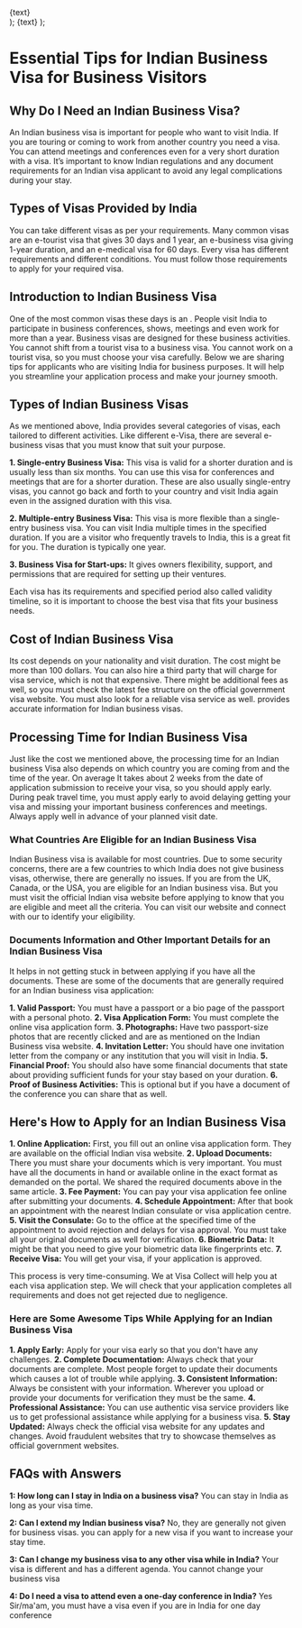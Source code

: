   <div className="flex justify-center items-center">
    <Link
      href={href}
      className="items-center justify-center flex gap-2 px-5 py-2 text-base font-semibold text-white duration-150 ease-in-out rounded-full shrink-0 bg-secondary hover:scale-105"
    >
      {text}
    </Link>
  </div>
);
  <Link
    className="inline-flex items-center justify-center gap-1 text-lg font-semibold text-primary"
    href={href}
  >
    {text}
  </Link>
);

# Essential Tips for Indian Business Visa for Business Visitors

## Why Do I Need an Indian Business Visa?

An Indian business visa is important for people who want to visit India. If you are touring or coming to work from another country you need a visa. You can attend meetings and conferences even for a very short duration with a visa. It’s important to know Indian regulations and any document requirements for an Indian visa applicant to avoid any legal complications during your stay.

## Types of Visas Provided by India

You can take different visas as per your requirements. Many common visas are an e-tourist visa that gives 30 days and 1 year, an e-business visa giving 1-year duration, and an e-medical visa for 60 days. Every visa has different requirements and different conditions. You must follow those requirements to apply for your required visa.

## Introduction to Indian Business Visa

One of the most common visas these days is an <LinkText text="e-Business visa" href="/"/>. People visit India to participate in business conferences, shows, meetings and even work for more than a year. Business visas are designed for these business activities. You cannot shift from a tourist visa to a business visa. You cannot work on a tourist visa, so you must choose your visa carefully. Below we are sharing tips for applicants who are visiting India for business purposes. It will help you streamline your application process and make your journey smooth.

## Types of Indian Business Visas

As we mentioned above, India provides several categories of visas, each tailored to different activities. Like different e-Visa, there are several e-business visas that you must know that suit your purpose.

**1. Single-entry Business Visa:** This visa is valid for a shorter duration and is usually less than six months. You can use this visa for conferences and meetings that are for a shorter duration. These are also usually single-entry visas, you cannot go back and forth to your country and visit India again even in the assigned duration with this visa.

**2. Multiple-entry Business Visa:** This visa is more flexible than a single-entry business visa. You can visit India multiple times in the specified duration. If you are a visitor who frequently travels to India, this is a great fit for you. The duration is typically one year.

**3. Business Visa for Start-ups:** It gives owners flexibility, support, and permissions that are required for setting up their ventures.

Each visa has its requirements and specified period also called validity timeline, so it is important to choose the best visa that fits your business needs.

## Cost of Indian Business Visa

Its cost depends on your nationality and visit duration. The cost might be more than 100 dollars. You can also hire a third party that will charge for visa service, which is not that expensive. There might be additional fees as well, so you must check the latest fee structure on the official government visa website. You must also look for a reliable visa service as well. <LinkText href="/" text="Our visa service portal"/> provides accurate information for Indian business visas.

## Processing Time for Indian Business Visa

Just like the cost we mentioned above, the processing time for an Indian business Visa also depends on which country you are coming from and the time of the year. On average It takes about 2 weeks from the date of application submission to receive your visa, so you should apply early. During peak travel time, you must apply early to avoid delaying getting your visa and missing your important business conferences and meetings. Always apply well in advance of your planned visit date.

### What Countries Are Eligible for an Indian Business Visa

Indian Business visa is available for most countries. Due to some security concerns, there are a few countries to which India does not give business visas, otherwise, there are generally no issues. If you are from the UK, Canada, or the USA, you are eligible for an Indian business visa. But you must visit the official Indian visa website before applying to know that you are eligible and meet all the criteria. You can visit our website and connect with our <LinkText href="/aucontact-us/" text="visa service agency"/> to identify your eligibility.

### Documents Information and Other Important Details for an Indian Business Visa

It helps in not getting stuck in between applying if you have all the documents. These are some of the documents that are generally required for an Indian business visa application:

**1. Valid Passport:** You must have a passport or a bio page of the passport with a personal photo.
**2. Visa Application Form:** You must complete the online visa application form.
**3. Photographs:** Have two passport-size photos that are recently clicked and are as mentioned on the Indian Business visa website.
**4. Invitation Letter:** You should have one invitation letter from the company or any institution that you will visit in India.
**5. Financial Proof:** You should also have some financial documents that state about providing sufficient funds for your stay based on your duration.
**6. Proof of Business Activities:** This is optional but if you have a document of the conference you can share that as well.

## Here's How to Apply for an Indian Business Visa

**1. Online Application:** First, you fill out an online visa application form. They are available on the official Indian visa website.
**2. Upload Documents:** There you must share your documents which is very important. You must have all the documents in hand or available online in the exact format as demanded on the portal. We shared the required documents above in the same article.
**3. Fee Payment:** You can pay your visa application fee online after submitting your documents.
**4. Schedule Appointment:** After that book an appointment with the nearest Indian consulate or visa application centre.
**5. Visit the Consulate:** Go to the office at the specified time of the appointment to avoid rejection and delays for visa approval. You must take all your original documents as well for verification.
**6. Biometric Data:** It might be that you need to give your biometric data like fingerprints etc.
**7. Receive Visa:** You will get your visa, if your application is approved.

This process is very time-consuming. We at Visa Collect will help you at each visa application step. We will check that your application completes all requirements and does not get rejected due to negligence.

### Here are Some Awesome Tips While Applying for an Indian Business Visa

**1. Apply Early:** Apply for your visa early so that you don't have any challenges.
**2. Complete Documentation:** Always check that your documents are complete. Most people forget to update their documents which causes a lot of trouble while applying.
**3. Consistent Information:** Always be consistent with your information. Wherever you upload or provide your documents for verification they must be the same.
**4. Professional Assistance:** You can use authentic visa service providers like us to get professional assistance while applying for a business visa.
**5. Stay Updated:** Always check the official visa website for any updates and changes. Avoid fraudulent websites that try to showcase themselves as official government websites.

## FAQs with Answers

**1: How long can I stay in India on a business visa?**
You can stay in India as long as your visa time.

**2: Can I extend my Indian business visa?**
No, they are generally not given for business visas. you can apply for a new visa if you want to increase your stay time.

**3: Can I change my business visa to any other visa while in India?**
Your visa is different and has a different agenda. You cannot change your business visa

**4: Do I need a visa to attend even a one-day conference in India?**
Yes Sir/ma'am, you must have a visa even if you are in India for one day conference
